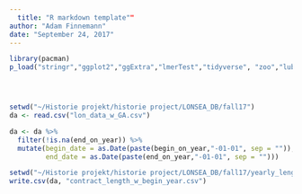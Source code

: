 ```yaml
---
  title: "R markdown template""
author: "Adam Finnemann"
date: "September 24, 2017"
---
```


```r

library(pacman)
p_load("stringr","ggplot2","ggExtra","lmerTest","tidyverse", "zoo","lubridate", "data.table")




setwd("~/Historie projekt/historie project/LONSEA_DB/fall17")
da <- read.csv("lon_data_w_GA.csv")
```


```r
da <- da %>%
  filter(!is.na(end_on_year)) %>% 
  mutate(begin_date = as.Date(paste(begin_on_year,"-01-01", sep = "")),
         end_date = as.Date(paste(end_on_year,"-01-01", sep = "")))

```

```r
setwd("~/Historie projekt/historie project/LONSEA_DB/fall17/yearly_length_contract_karen")
write.csv(da, "contract_length_w_begin_year.csv")
```


